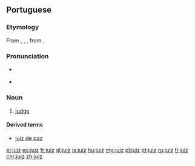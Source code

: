 ==Portuguese==

===Etymology===
From {{etyl|roa-ptg|pt}} {{term|juyz|lang=roa-ptg}}, {{term|juiz|lang=roa-ptg}}, {{term|joiz|lang=roa-ptg}}, from {{etyl|la|pt}} {{term|iudex|iūdex|lang=la}}.

===Pronunciation===
* {{a|Portugal}} {{IPA|/ʒu.ˈiʃ/|lang=pt}}
* {{hyphenation|ju|iz}}

===Noun===
{{pt-noun|m|juízes|f=juíza}}

# [[judge]]

====Derived terms====
* [[juiz de paz]]

[[el:juiz]]
[[eo:juiz]]
[[fr:juiz]]
[[gl:juiz]]
[[is:juiz]]
[[hu:juiz]]
[[mg:juiz]]
[[pl:juiz]]
[[pt:juiz]]
[[ru:juiz]]
[[fi:juiz]]
[[chr:juiz]]
[[zh:juiz]]